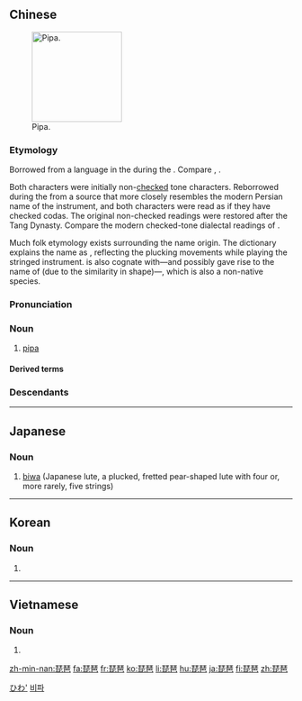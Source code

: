 ==Chinese==
{{zh-forms|alt=枇杷,批把,鼙婆}}
{{wikipedia|lang=zh}}
[[File:%D0%91%D0%B8%D0%B2%D0%B0.jpg|thumb|160px|Pipa.]]

===Etymology===
Borrowed from a language in the {{w|Western Regions}} during the {{w|Han Dynasty}}. Compare {{cog|fa|بربط‎‎|tr=barbat||[[barbat]]; lute}}, {{cog|grc|βάρβιτος||[[barbitos]]; ancient stringed instrument}}.

Both characters were initially non-[[checked]] tone characters. Reborrowed during the {{w|Tang Dynasty}} from a source that more closely resembles the modern Persian name of the instrument, and both characters were read as if they have checked codas. The original non-checked readings were restored after the Tang Dynasty. Compare the modern checked-tone dialectal readings of {{zh-l|枇杷}}.

Much folk etymology exists surrounding the name origin. The dictionary ''{{w|Shiming}}'' {{defdate|2nd CE}} explains the name as {{zh-l|批把|slap-grasp}}, reflecting the plucking movements while playing the stringed instrument. {{lang|zh|琵琶}} is also cognate with—and possibly gave rise to the name of (due to the similarity in shape)—{{zh-l|枇杷|[[loquat]]}}, which is also a non-native species.

===Pronunciation===
{{zh-pron
|m=pípá,tl=y
|c=pei4 paa4,pei4 paa4-2
|h=pfs=phì-phà
|md=bì-bà
|mn=xm,zz,tw:pî-pê/xm:kî-pê/xm:gî-pê/qz:khî-pê/zz:pî-pêe
|w=3bi bo
|mc=y
|oc=y
|cat=n
}}

===Noun===
{{zh-noun}}

# {{lb|zh|musical instrument}} [[pipa]] {{gloss|plucked Chinese string instrument}}

====Derived terms====
{{zh-der|琵琶骨|洋琵琶|反彈琵琶|彈琵琶|琵琶別抱|琵琶湖|琵琶舊語|琵琶蟲|琵琶行|琵琶襟|琵琶記|琵琶調|琵琶譜|琵琶錄|琵琶魚|琵琶鮫|秦琵琶|漢琵琶|烏孫琵琶}}

===Descendants===
{{CJKV||びわ|비파|tỳ bà}}

{{zh-cat|Musical instruments}}

----

==Japanese==
{{wikipedia|Biwa}}
{{ja-kanjitab|び|わ|yomi=on}}

===Noun===
{{ja-noun|びわ}} <!--never heard of these. ビバ, biba, ピーパー, piipā -->

# [[biwa]] (Japanese lute, a plucked, fretted pear-shaped lute with four or, more rarely, five strings)

[[Category:ja:Musical instruments|ひわ']]

----

==Korean==
{{ko-hanjatab}}

===Noun===
{{ko-noun|hangeul=비파}}

# {{ko-hanja form of|비파|[[bipa]], [[lute]]}}

[[Category:ko:Musical instruments|비파]]

----

==Vietnamese==
{{vi-hantutab|琵|琶}}

===Noun===
{{head|vi|noun|sc=Hani}}

# {{han tu form of|tỳ bà|a plucked, fretted pear-shaped lute with four strings}}

[[zh-min-nan:琵琶]]
[[fa:琵琶]]
[[fr:琵琶]]
[[ko:琵琶]]
[[li:琵琶]]
[[hu:琵琶]]
[[ja:琵琶]]
[[fi:琵琶]]
[[zh:琵琶]]
